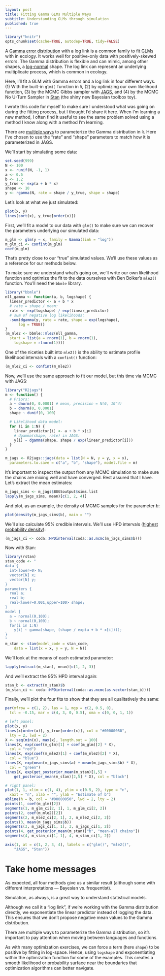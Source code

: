 ```yaml
---
layout: post
title: Fitting Gamma GLMs Multiple Ways
subtitle: Understanding GLMs through simulation
published: true
---
```


```r
library("knitr")
opts_chunk$set(cache=TRUE, autodep=TRUE, tidy=FALSE)
```

A [Gamma error distribution](http://en.wikipedia.org/wiki/Gamma_distribution) with a log link is a common family to fit [GLMs](http://en.wikipedia.org/wiki/Generalized_linear_model) with in ecology. It works well for positive-only data with positively-skewed errors. The Gamma distribution is flexible and can mimic, among other shapes, a [log-normal](http://en.wikipedia.org/wiki/Log-normal_distribution) shape. The log link can represent an underlying multiplicate process, which is common in ecology.

Here, I'll fit a GLM with Gamma errors and a log link in four different ways. (1) With the built-in `glm()` function in `R`, (2) by optimizing our own likelihood function, (3) by the MCMC Gibbs sampler with [JAGS](http://mcmc-jags.sourceforge.net/), and (4) by the MCMC No U-Turn Sampler in [Stan](http://mc-stan.org/) (the shiny new Bayesian toolbox toy).

I wrote this code for myself to make sure I understood what was going on during the fitting process, but I thought I'd share it here. When I'm learning a new method, I often find it useful to see the same problem solved using a method I know along with a method I'm learning.

There are [multiple ways](http://stat.ethz.ch/R-manual/R-patched/library/stats/html/GammaDist.html) to parameterize the Gamma distribution in `R`. Here I've chosen to use the "rate" and "shape" parameters to match how it is parameterized in JAGS.

We'll start by simulating some data:

```r
set.seed(999)
N <- 100
x <- runif(N, -1, 1)
a <- 0.5
b <- 1.2
y_true <- exp(a + b * x)
shape <- 10
y <- rgamma(N, rate = shape / y_true, shape = shape)
```

Let's look at what we just simulated:

```r
plot(x, y)
lines(sort(x), y_true[order(x)])
```

First, we'll fit a model to our data with `glm()` to make sure we can recover the parameters underlying our simulated data:

```r
m_glm <- glm(y ~ x, family = Gamma(link = "log"))
m_glm_ci <- confint(m_glm)
coef(m_glm)
```

That's pretty close to our "true" simulated values. We'll use these values as a reference for our methods below.

To make sure we understand what's going on, we'll write our own likelihood function and optimize the fit to the data ourselves with Ben Bolker's `mle2()` function. You'll need the `bbmle` library.

```r
library("bbmle")
nll_gamma <- function(a, b, logshape) {
  linear_predictor <- a + b * x
  # rate = shape / mean:
  rate <- exp(logshape) / exp(linear_predictor)
  # sum of negative log likelihoods:
  -sum(dgamma(y, rate = rate, shape = exp(logshape),
      log = TRUE))
}
(m_mle2 <- bbmle::mle2(nll_gamma,
  start = list(a = rnorm(1), b = rnorm(1),
    logshape = rlnorm(1))))
```

One of the niceties built into `mle2()` is the ability to estimate profile likelihood intervals with a `confint()` function:

```r
(m_mle2_ci <- confint(m_mle2))
```

Now, we'll use the same approach to fit our model, but this time via MCMC with JAGS:

```r
library("R2jags")
m <- function() {
  # Priors:
  a ~ dnorm(0, 0.0001) # mean, precision = N(0, 10^4)
  b ~ dnorm(0, 0.0001)
  shape ~ dunif(0, 100)

  # Likelihood data model:
  for (i in 1:N) {
    linear_predictor[i] <- a + b * x[i]
    # dgamma(shape, rate) in JAGS:
    y[i] ~ dgamma(shape, shape / exp(linear_predictor[i]))
  }
}

m_jags <- R2jags::jags(data = list(N = N, y = y, x = x),
  parameters.to.save = c("a", "b", "shape"), model.file = m)
```

It's important to inspect the output from any MCMC simulation to make sure the chains are mixing well and have converged. Rest assured that I have. Let's extract the mean estimates:

```r
m_jags_sims <- m_jags$BUGSoutput$sims.list
lapply(m_jags_sims, mean)[c(1, 2, 4)]
```

And plot, as an example, the density of MCMC samples for the parameter *b*:

```r
plot(density(m_jags_sims$b), main = "")
```

We'll also calculate 95% credible intervals. We'll use HPD intervals ([highest probability density](http://en.wikipedia.org/wiki/Credible_interval)):

```r
(m_jags_ci <- coda::HPDinterval(coda::as.mcmc(m_jags_sims$b)))
```

Now with Stan:

```r
library(rstan)
stan_code <- "
data {
  int<lower=0> N;
  vector[N] x;
  vector[N] y;
}
parameters {
  real a;
  real b;
  real<lower=0.001,upper=100> shape;
}
model {
  a ~ normal(0,100);
  b ~ normal(0,100);
  for(i in 1:N)
    y[i] ~ gamma(shape, (shape / exp(a + b * x[i])));
}
"
m_stan <- stan(model_code = stan_code,
    data = list(x = x, y = y, N = N))
```

We'll look at the means of each estimated parameter:

```r
lapply(extract(m_stan), mean)[c(1, 2, 3)]
```

And we'll extract the 95% HPD interval again:

```r

stan_b <- extract(m_stan)$b
(m_stan_ci <- coda::HPDinterval(coda::as.mcmc(as.vector(stan_b))))
```

Finally, we'll plot the four fits to show that they are all qualitatively the same:

```r
par(mfrow = c(1, 2), las = 1, mgp = c(2, 0.5, 0),
  tcl = -0.15, mar = c(4, 3, 0, 0.5), oma = c(0, 0, 1, 1))

# left panel:
plot(x, y)
lines(x[order(x)], y_true[order(x)], col = "#00000050",
  lty = 2, lwd = 2)
X <- seq(min(x), max(x), length.out = 100)
lines(X, exp(coef(m_glm)[1] + coef(m_glm)[2] * X),
  col = "red")
lines(X, exp(coef(m_mle2)[1] + coef(m_mle2)[2] * X),
  col = "blue")
lines(X, exp(mean(m_jags_sims$a) + mean(m_jags_sims$b) * X),
  col = "green")
lines(X, exp(get_posterior_mean(m_stan)[1,5] +
    get_posterior_mean(m_stan)[2,5] * X), col = "black")

# right panel:
plot(1, 1, xlim = c(1, 4), ylim = c(0.5, 2), type = "n",
  xaxt = "n", xlab = "", ylab = "Estimate of b")
abline(h = b, col = "#00000050", lwd = 2, lty = 2)
points(1, coef(m_glm)[2])
segments(1, m_glm_ci[2, 1], 1, m_glm_ci[2, 2])
points(2, coef(m_mle2)[2])
segments(2, m_mle2_ci[2, 1], 2, m_mle2_ci[2, 2])
points(3, mean(m_jags_sims$b))
segments(3, m_jags_ci[1, 1], 3, m_jags_ci[1, 2])
points(4, get_posterior_mean(m_stan)["b", "mean-all chains"])
segments(4, m_stan_ci[1, 1], 4, m_stan_ci[1, 2])

axis(1, at = c(1, 2, 3, 4), labels = c("glm()", "mle2()",
    "JAGS", "Stan"))
```

# Take home messages

As expected, all four methods give us a similar result (although some with different interpretations — Bayesian vs. frequentist).

Simulation, as always, is a great way to understand statistical models.

Although we call it a "log link", if we're working with the Gamma distribution directly, we exponentiate the linear predictor instead of logging the data. This ensures that we don't propose negative mean values to the Gamma distribution.

There are multiple ways to parameterize the Gamma distribution, so it's important to pay attention when moving between languages and functions.

As with many optimization exercises, we can force a term (here `shape`) to be positive by fitting in log-space. Hence, using `logshape` and exponentiating within the optimization function for some of the examples. This creates a smooth likelihood or probability surface near the boundaries that optimization algorithms can better navigate.
